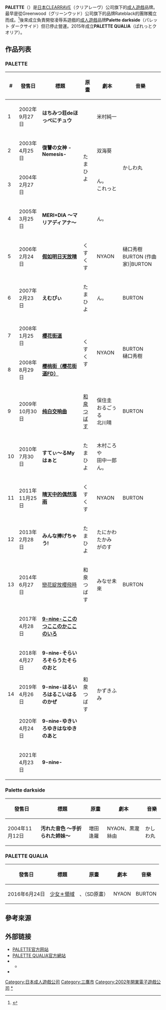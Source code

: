 {{美少女ゲームブランド
|ブランド名 = PALETTE
|ジャンル =[[日本成人遊戲|成人遊戲]]
|企業名 =CLEARRAVE
|関連ブランド =Palette darkside
|審査 =[[電腦軟體倫理機構|電腦軟體倫理機構]]
|主要人物 =
|特記事項 =
|メインブランド =
|デビュー作 =はちみつ荘deほっぺにチュウ
|デビュー作発売日 =2002年9月27日
|最新作 =[[9-nine-|9-nine-はるいろはるこいはるのかぜ]]
|最新作発売日 =2019年4月26日
|最終作 =
|最終作発売日 =
|URL =
|サイト名 =
|関連ブランド1 =Palette darkside
|ジャンル2 =
|デビュー作2 =汚れた音色 〜手折られた姉妹〜
|デビュー作発売日2 =2004年11月12日
|最新作2 =
|最新作発売日2 =
|最終作2 =汚れた音色 〜手折られた姉妹〜
|最終作発売日2 =2004年11月12日
|URL2 =
|サイト名2 =SILKY'S
|関連ブランド2 =PALETTE QUALIA
|ジャンル3 =
|デビュー作3 =[[少女＊領域|オトメ＊ドメイン]]
|デビュー作発売日3 =2016年6月24日
|最新作3 =
|最新作発売日3 =
|最終作3 =
|最終作発売日3 =2007年4月13日
|URL3 =
|サイト名3 =
|関連ブランド3 =
|ジャンル4 =
|デビュー作4 =
|デビュー作発売日4 =
|最新作4 =
|最新作発売日4 =
|最終作4 =
|最終作発売日4 =
|URL4 =
|サイト名4 =
}}
'''PALETTE'''（{{lang|ja|ぱれっと}}）是[[日本|日本]]CLEARRAVE（クリアレーヴ）公司旗下的[[日本成人遊戲|成人遊戲]]品牌。最早是從Greenwood（グリーンウッド）公司旗下的品牌Rateblack的團隊獨立而成。<ref>{{cite web|title=ギャルゲーブランド突擊!!現場訪問 ぱれっと編|url=http://www.galge.com/galge/nomember/sbp/toku/050311_palette/index.html|website=Galge.com|language=ja|date=2005-03-11|deadurl=yes|archiveurl=https://web.archive.org/web/20090322060444/http://www.galge.com/galge/nomember/sbp/toku/050311_palette/index.html|archivedate=2009-03-22|accessdate=2018-05-20}}</ref>後來成立負責開發凌辱系遊戲的[[日本成人遊戲|成人遊戲]]品牌'''Palette darkside'''（パレット ダークサイド）但已停止營運。2015年成立'''PALETTE QUALIA'''（ぱれっとクオリア）。

==作品列表==
=== PALETTE ===
{| class="wikitable" style="white-space:nowrap"
! # !! 發售日 !! 標題 !! 原畫 !! 劇本 !! 音樂
|-
! 1
| 2002年9月27日 || '''はちみつ荘deほっぺにチュウ'''
|rowspan="4"| たまひよ || 米村純一 ||rowspan="4"| かしわ丸
|-
! 2
| 2003年4月25日 || '''復讐の女神 -Nemesis-'''
| 双海葵
|-
! 3
| 2004年2月27日 || '''{{lang|ja|愛cute! キミに恋してる}}'''
| ん。<br/>これっと
|-
! 4
| 2005年3月25日 || '''MERI+DIA 〜マリアディアナ〜'''
| ん。
|-
! 5
| 2006年2月24日 || '''[[假如明日天放晴|假如明日天放晴]]'''
| くすくす || NYAON || 樋口秀樹<br/>BURTON (作曲家)|BURTON
|-
! 6
| 2007年2月23日 || '''えむぴぃ'''
| たまひよ || ん。 || BURTON
|-
! 7
| 2008年1月25日 || '''[[櫻花街道|櫻花街道]]'''
|rowspan="2"| くすくす ||rowspan="2"| NYAON ||rowspan="2"| BURTON<br/>樋口秀樹
|-
! 8
| 2008年8月29日 || '''[[櫻花街道|'''樱桃街（樱花街道FD）''']]'''
|-
! 9
| 2009年10月30日 || '''[[純白交響曲|纯白交响曲]]'''
| [[和泉つばす|和泉つばす]] || 保住圭<br/>おるごぅる<br/>北川晴 || BURTON
|-
! 10
| 2010年7月30日 || '''すてぃ〜るMyはぁと'''
| たまひよ || 木村ころや<br/>田中一郎<br/>ん。 ||
|-
! 11
| 2011年11月25日 || '''[[晴天中的偶然落雨|晴天中的偶然落雨]]'''
| くすくす || NYAON || BURTON
|-
! 12
| 2013年2月28日 || '''みんな捧げちゃう!'''
| たまひよ || たにかわたかみ<br/>がのす ||
|-
! 13
| 2014年6月27日 || [[戀花綻放櫻飛時|戀花綻放櫻飛時]]
| 和泉つばす || みなせ未來 || BURTON
|-
! rowspan="5"|14
| 2017年4月28日 || '''[[9-nine-|9-nine-ここのつここのかここのいろ]]'''
| rowspan="5"|和泉つばす || rowspan="5"|かずきふみ || rowspan="5"|
|-
| 2018年4月27日 || '''9-nine-そらいろそらうたそらのおと'''
|-
| 2019年4月26日 || '''9-nine-はるいろはるこいはるのかぜ'''
|-
| 2020年4月24日 || '''9-nine-ゆきいろゆきはなゆきのあと'''
|-
| 2021年4月23日 || '''9-nine-'''
|}

=== Palette darkside ===
{| class="wikitable" style="white-space:nowrap"
! 發售日 !! 標題 !! 原畫 !! 劇本 !! 音樂
|-
| 2004年11月12日 || '''汚れた音色 〜手折られた姉妹〜'''
| 増田逢羅 || NYAON、黒瀧絲由 || かしわ丸
|}

=== PALETTE QUALIA ===
{| class="wikitable" style="white-space:nowrap"
! 發售日 !! 標題 !! 原畫 !! 劇本 !! 音樂
|-
| 2016年6月24日 || [[少女＊領域|少女＊領域]] || {{tsl|ja|館川まこ}}、{{tsl|ja|こもわた遙華}}（SD原畫） || NYAON || BURTON
|}

==參考來源==
{{reflist}}

==外部链接==
* [http://palette.clearrave.co.jp/ PALETTE官方网站]{{Wayback|url=http://palette.clearrave.co.jp/ |date=20191022212325 }}{{ja}}
* [http://qualia.clearrave.co.jp/ PALETTE QUALIA官方網站]{{Wayback|url=http://qualia.clearrave.co.jp/ |date=20190906192304 }}{{ja}}
* {{Twitter|info_palette|ぱれっと公式}}
** {{Twitter|info_9_nine_|『9-nine-』公式}}
* {{Twitter|info_qualia|ぱれっとクオリア公式}}

{{CLEAR RAVE}}

[[Category:日本成人遊戲公司|Category:日本成人遊戲公司]]
[[Category:三鷹市|Category:三鷹市]]
[[Category:2002年開業電子遊戲公司|Category:2002年開業電子遊戲公司]]
[[Category:Palette|*]]